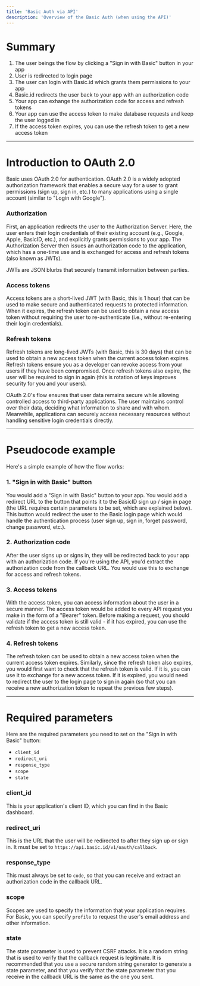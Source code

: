 ```yaml
---
title: 'Basic Auth via API'
description: 'Overview of the Basic Auth (when using the API)'
---
```

# Summary

1. The user beings the flow by clicking a "Sign in with Basic" button in your app
2. User is redirected to login page
3. The user can login with Basic.id which grants them permissions to your app
4. Basic.id redirects the user back to your app with an authorization code
5. Your app can exhange the authorization code for access and refresh tokens
6. Your app can use the access token to make database requests and keep the user logged in
7. If the access token expires, you can use the refresh token to get a new access token
---
# Introduction to OAuth 2.0
Basic uses OAuth 2.0 for authentication.
OAuth 2.0 is a widely adopted authorization framework that enables a secure way for a user to grant permissions (sign up, sign in, etc.) to many applications using a single account (similar to "Login with Google").

### Authorization
First, an application redirects the user to the Authorization Server. Here, the user enters their login credentials of their existing account (e.g., Google, Apple, BasicID, etc.), and explicitly grants permissions to your app. The Authorization Server then issues an authorization code to the application, which has a one-time use and is exchanged for access and refresh tokens (also known as JWTs).

JWTs are JSON blurbs that securely transmit information between parties.

### Access tokens
Access tokens are a short-lived JWT (with Basic, this is 1 hour) that can be used to make secure and authenticated requests to protected information. When it expires, the refresh token can be used to obtain a new access token without requiring the user to re-authenticate (i.e., without re-entering their login credentials). 

### Refresh tokens
Refresh tokens are long-lived JWTs (with Basic, this is 30 days) that can be used to obtain a new access token when the current access token expires. Refresh tokens ensure you as a developer can revoke access from your users if they have been compromised. Once refresh tokens also expire, the user will be required to sign in again (this is rotation of keys improves security for you and your users).

OAuth 2.0's flow ensures that user data remains secure while allowing controlled access to third-party applications. The user maintains control over their data, deciding what information to share and with whom. Meanwhile, applications can securely access necessary resources without handling sensitive login credentials directly.

---
# Pseudocode example
Here's a simple example of how the flow works:

### 1. "Sign in with Basic" button
You would add a "Sign in with Basic" button to your app. You would add a redirect URL to the button that points it to the BasicID sign up / sign in page (the URL requires certain parameters to be set, which are explained below). This button would redirect the user to the Basic login page which would handle the authentication process (user sign up, sign in, forget password, change password, etc.).

### 2. Authorization code
After the user signs up or signs in, they will be redirected back to your app with an authorization code. If you're using the API, you'd extract the authorization code from the callback URL. You would use this to exchange for access and refresh tokens.

### 3. Access tokens
With the access token, you can access information about the user in a secure manner. The access token would be added to every API request you make in the form of a "Bearer" token. Before making a request, you should validate if the access token is still valid - if it has expired, you can use the refresh token to get a new access token.

### 4. Refresh tokens
The refresh token can be used to obtain a new access token when the current access token expires. Similarly, since the refresh token also expires, you would first want to check that the refresh token is valid. If it is, you can use it to exchange for a new access token. If it is expired, you would need to redirect the user to the login page to sign in again (so that you can receive a new authorization token to repeat the previous few steps).

---
# Required parameters
Here are the required parameters you need to set on the "Sign in with Basic" button:

- `client_id`
- `redirect_uri`
- `response_type`
- `scope`
- `state`
### client_id
This is your application's client ID, which you can find in the Basic dashboard.

### redirect_uri
This is the URL that the user will be redirected to after they sign up or sign in. It must be set to `https://api.basic.id/v1/oauth/callback`.

### response_type
This must always be set to `code`, so that you can receive and extract an authorization code in the callback URL.

### scope
Scopes are used to specify the information that your application requires. For Basic, you can specify `profile` to request the user's email address and other information.

### state
The state parameter is used to prevent CSRF attacks. It is a random string that is used to verify that the callback request is legitimate. It is recommended that you use a secure random string generator to generate a state parameter, and that you verify that the state parameter that you receive in the callback URL is the same as the one you sent.